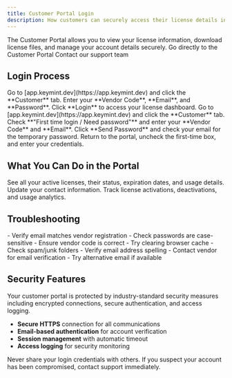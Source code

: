 ```yaml
---
title: Customer Portal Login
description: How customers can securely access their license details in the Keymint Customer Dashboard.
---
```


<Info>
The Customer Portal allows you to view your license information, download license files, and manage your account details securely.
</Info>

<CardGroup cols={2}>
  <Card title="Quick Access" icon="external-link" href="https://app.keymint.dev">
    Go directly to the Customer Portal
  </Card>
  <Card title="Need Help?" icon="life-ring" href="mailto:support@keymint.dev">
    Contact our support team
  </Card>
</CardGroup>

## Login Process

<Tabs>
  <Tab title="Regular Login">
    <Steps>
      <Step title="Navigate to Portal">
        Go to [app.keymint.dev](https://app.keymint.dev) and click the **Customer** tab.
      </Step>
      <Step title="Enter Credentials">
        Enter your **Vendor Code**, **Email**, and **Password**.
      </Step>
      <Step title="Access Dashboard">
        Click **Login** to access your license dashboard.
      </Step>
    </Steps>
  </Tab>
  
  <Tab title="First-Time Login">
    <Steps>
      <Step title="Navigate to Portal">
        Go to [app.keymint.dev](https://app.keymint.dev) and click the **Customer** tab.
      </Step>
      <Step title="Request Password">
        Check **"First time login / Need password"** and enter your **Vendor Code** and **Email**.
      </Step>
      <Step title="Check Email">
        Click **Send Password** and check your email for the temporary password.
      </Step>
      <Step title="Complete Login">
        Return to the portal, uncheck the first-time box, and enter your credentials.
      </Step>
    </Steps>
  </Tab>
</Tabs>

## What You Can Do in the Portal

<AccordionGroup>
  <Accordion title="View License Information" icon="key">
    See all your active licenses, their status, expiration dates, and usage details.
  </Accordion>
  
  <Accordion title="Manage Account Details" icon="user">
    Update your contact information.
  </Accordion>
  
  <Accordion title="Monitor Usage" icon="chart-line">
    Track license activations, deactivations, and usage analytics.
  </Accordion>
</AccordionGroup>

## Troubleshooting

<CardGroup cols={2}>
  <Card title="Login Issues" icon="triangle-exclamation">
    - Verify email matches vendor registration
    - Check passwords are case-sensitive
    - Ensure vendor code is correct
    - Try clearing browser cache
  </Card>
  <Card title="Email Issues" icon="envelope">
    - Check spam/junk folders
    - Verify email address spelling
    - Contact vendor for email verification
    - Try alternative email if available
  </Card>
</CardGroup>

## Security Features

<Info>
Your customer portal is protected by industry-standard security measures including encrypted connections, secure authentication, and access logging.
</Info>

- **Secure HTTPS** connection for all communications
- **Email-based authentication** for account verification
- **Session management** with automatic timeout
- **Access logging** for security monitoring

<Warning>
Never share your login credentials with others. If you suspect your account has been compromised, contact support immediately.
</Warning>
